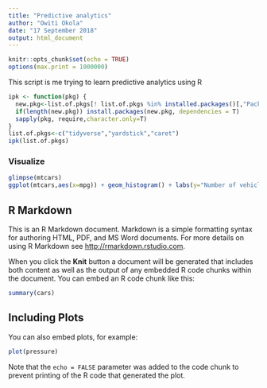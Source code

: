 ```yaml
---
title: "Predictive analytics"
author: "Owiti Okola"
date: "17 September 2018"
output: html_document
---
```


```r
knitr::opts_chunk$set(echo = TRUE)
options(max.print = 1000000)
```
This script is me trying to learn predictive analytics using R

```r
ipk <- function(pkg) {
  new.pkg<-list.of.pkgs[! list.of.pkgs %in% installed.packages()[,"Package"]]
  if(length(new.pkg)) install.packages(new.pkg, dependencies = T)
  sapply(pkg, require,character.only=T)
}
list.of.pkgs<-c("tidyverse","yardstick","caret")
ipk(list.of.pkgs)
```
### Visualize
```r
glimpse(mtcars)
ggplot(mtcars,aes(x=mpg)) + geom_histogram() + labs(y="Number of vehicles",x="mpg")


```

## R Markdown

This is an R Markdown document. Markdown is a simple formatting syntax for authoring HTML, PDF, and MS Word documents. For more details on using R Markdown see <http://rmarkdown.rstudio.com>.

When you click the **Knit** button a document will be generated that includes both content as well as the output of any embedded R code chunks within the document. You can embed an R code chunk like this:

```r
summary(cars)
```

## Including Plots

You can also embed plots, for example:

```r
plot(pressure)
```

Note that the `echo = FALSE` parameter was added to the code chunk to prevent printing of the R code that generated the plot.
